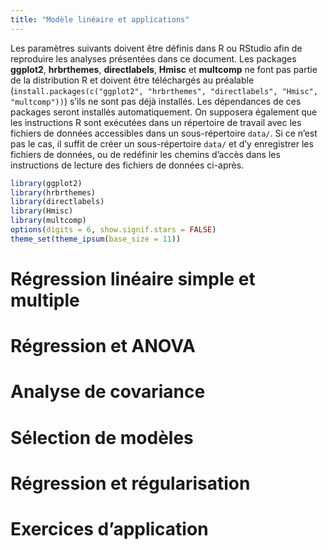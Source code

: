 ```yaml
---
title: "Modèle linéaire et applications"
---
```


Les paramètres suivants doivent être définis dans R ou RStudio afin de reproduire les analyses présentées dans ce document. Les packages **ggplot2**, **hrbrthemes**, **directlabels**, **Hmisc** et **multcomp** ne font pas partie de la distribution R et doivent être téléchargés au préalable (`install.packages(c("ggplot2", "hrbrthemes", "directlabels", "Hmisc", "multcomp"))`) s'ils ne sont pas déjà installés. Les dépendances de ces packages seront installés automatiquement. On supposera également que les instructions R sont exécutées dans un répertoire de travail avec les fichiers de données accessibles dans un sous-répertoire `data/`. Si ce n'est pas le cas, il suffit de créer un sous-répertoire `data/` et d'y enregistrer les fichiers de données, ou de redéfinir les chemins d'accès dans les instructions de lecture des fichiers de données ci-après.
```r
library(ggplot2)
library(hrbrthemes)
library(directlabels)
library(Hmisc)
library(multcomp)
options(digits = 6, show.signif.stars = FALSE)
theme_set(theme_ipsum(base_size = 11))
```


# Régression linéaire simple et multiple

# Régression et ANOVA

# Analyse de covariance

# Sélection de modèles

# Régression et régularisation

# Exercices d'application {.tabset}
